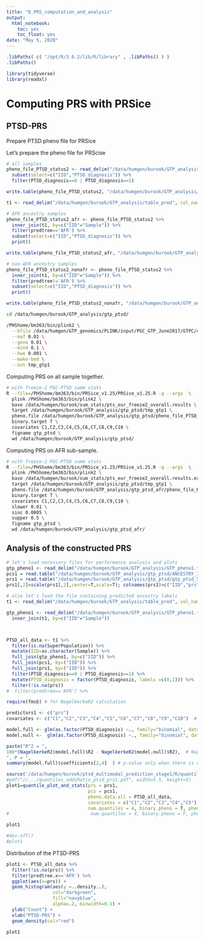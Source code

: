 ```yaml
---
title: "D_PRS_computation_and_analysis"
output:
  html_notebook:
    toc: yes
    toc_float: yes
date: "May 5, 2020"
---
```



```r
.libPaths( c( "/opt/R/3.6.2/lib/R/library" , .libPaths() ) )
.libPaths()
```

```r
library(tidyverse)
library(readxl)
```


# Computing PRS with  PRSice

## PTSD-PRS

Prepare PTSD pheno file for PRSice


Let's prepare the pheno file for PRScise
```r
# all samples
pheno_file_PTSD_status2 <- read_delim("/data/humgen/burook/GTP_analysis/GTP_pheno1.txt", col_names = TRUE, delim = "\t") %>% 
  subset(select=c("IID","PTSD_diagnosis")) %>%  
  filter(PTSD_diagnosis==0 | PTSD_diagnosis==1) 

write.table(pheno_file_PTSD_status2, "/data/humgen/burook/GTP_analysis/gtp_ptsd/pheno_file_PTSD_status2", row.names = FALSE, col.names = FALSE, quote = FALSE)

t1 <- read_delim("/data/humgen/burook/GTP_analysis/table_pred", col_names = TRUE, delim = " ") 

# AFR ancestry samples
pheno_file_PTSD_status2_afr <- pheno_file_PTSD_status2 %>% 
  inner_join(t1, by=c("IID"="Sample")) %>% 
  filter(predtree=='AFR') %>%
  subset(select=c("IID","PTSD_diagnosis")) %>% 
  print()

write.table(pheno_file_PTSD_status2_afr, "/data/humgen/burook/GTP_analysis/gtp_ptsd_afr/pheno_file_PTSD_status2_afr", row.names = FALSE, col.names = FALSE, quote = FALSE)

# non-AFR ancestry samples
pheno_file_PTSD_status2_nonafr <- pheno_file_PTSD_status2 %>% 
  inner_join(t1, by=c("IID"="Sample")) %>% 
  filter(predtree!='AFR') %>%
  subset(select=c("IID","PTSD_diagnosis")) %>% 
  print()

write.table(pheno_file_PTSD_status2_nonafr, "/data/humgen/burook/GTP_analysis/gtp_ptsd_nonafr/pheno_file_PTSD_status2_nonafr", row.names = FALSE, col.names = FALSE, quote = FALSE)

```


```bash
cd /data/humgen/burook/GTP_analysis/gtp_ptsd/

/PHShome/bm363/bin/plink2 \
  --bfile /data/humgen/GTP_genomics/PLINK/input/PGC_GTP_June2017/GTPC/qc/pts_gtpc_mix_am-qc \
  --maf 0.01 \
  --geno 0.01 \
  --mind 0.1 \
  --hwe 0.001 \
  --make-bed \
  --out tmp_gtp1

```

Computing PRS on all sample together.
```bash
# with freeze-2 PGC-PTSD summ stats
R --file=/PHShome/bm363/bin/PRSice_v1.25/PRSice_v1.25.R -q --args  \
  plink /PHShome/bm363/bin/plink2 \
  base /data/humgen/burook/sum_stats/pts_eur_freeze2_overall.results \
  target /data/humgen/burook/GTP_analysis/gtp_ptsd/tmp_gtp1 \
  pheno.file /data/humgen/burook/GTP_analysis/gtp_ptsd/pheno_file_PTSD_status2 \
  binary.target T \
  covariates C1,C2,C3,C4,C5,C6,C7,C8,C9,C10 \
  figname gtp_ptsd \
  wd /data/humgen/burook/GTP_analysis/gtp_ptsd/
```

Computing PRS on AFR sub-sample.
```bash
# with freeze-2 PGC-PTSD summ stats
R --file=/PHShome/bm363/bin/PRSice_v1.25/PRSice_v1.25.R -q --args  \
  plink /PHShome/bm363/bin/plink2 \
  base /data/humgen/burook/sum_stats/pts_eur_freeze2_overall.results.exDupVar \
  target /data/humgen/burook/GTP_analysis/gtp_ptsd/tmp_gtp1 \
  pheno.file /data/humgen/burook/GTP_analysis/gtp_ptsd_afr/pheno_file_PTSD_status2_afr \
  binary.target T \
  covariates C1,C2,C3,C4,C5,C6,C7,C8,C9,C10 \
  slower 0.01 \
  sinc 0.0005 \
  supper 0.5 \
  figname gtp_ptsd \
  wd /data/humgen/burook/GTP_analysis/gtp_ptsd_afr/

```



## Analysis of the constructed PRS

```r
# let's load necessary files for performance analysis and plots
gtp_pheno1 <- read_delim("/data/humgen/burook/GTP_analysis/GTP_pheno1.txt", col_names = TRUE, delim = "\t") 
pcs1 = read.table("/data/humgen/burook/GTP_analysis/gtp_ptsd/ANCESTRY_INFORMATIVE_DIMENSIONS.mds", header = TRUE) 
prs1 = read.table("/data/humgen/burook/GTP_analysis/gtp_ptsd/gtp_ptsd_SCORES_AT_BEST-FIT-PRS.txt", header = TRUE) 
prs1[,2]=scale(prs1[,2],center=T,scale=T); colnames(prs1)=c("IID","prs");

# also let's load the file containing predicted ancestry labels
t1 <- read_delim("/data/humgen/burook/GTP_analysis/table_pred", col_names = TRUE, delim = " ") 

gtp_pheno1 <- read_delim("/data/humgen/burook/GTP_analysis/GTP_pheno1.txt", col_names = TRUE, delim = "\t") %>% 
  inner_join(t1, by=c("IID"="Sample")) 



PTSD_all_data <- t1 %>% 
  filter(is.na(SuperPopulation)) %>% 
  mutate(IID=as.character(Sample)) %>% 
  full_join(gtp_pheno1, by=c("IID")) %>%
  full_join(pcs1, by=("IID")) %>% 
  full_join(prs1, by=("IID")) %>% 
  filter(PTSD_diagnosis==0 | PTSD_diagnosis==1) %>% 
  mutate(PTSD_diagnosis = factor(PTSD_diagnosis, labels =c(0,1))) %>% 
  filter(!is.na(prs))
#  filter(predtree=='AFR') %>% 

```

```r
require(fmsb) # for NagelkerkeR2 calculation

predictors1 <- c("prs")
covariates <- c("C1","C2","C3","C4","C5","C6","C7","C8","C9","C10")  # c(,"DemoAge","DemoGend")

model.full <- glm(as.factor(PTSD_diagnosis) ~., family="binomial", data = PTSD_all_data[,c("PTSD_diagnosis", predictors1, covariates)])
model.null <-  glm(as.factor(PTSD_diagnosis) ~., family="binomial", data = PTSD_all_data[,c("PTSD_diagnosis",covariates)])

paste("R^2 = ", 
100*(NagelkerkeR2(model.full)$R2 - NagelkerkeR2(model.null)$R2),  # Nagelkerke R^2
", P = ",
summary(model.full)$coefficients[2,4]  ) # p-value only when there is only one predictor variable

```

```r
source('/data/humgen/burook/ptsd_multimodal_prediction_stage1/R/quantile_plot_and_stats.R')
#pdf("//.../quantiles_oddsRatio_ptsd_prs1.pdf", width=5.5, height=5)
plot1=quantile_plot_and_stats(prs = prs1, 
                              pcs = pcs1, 
                              pheno.data.all = PTSD_all_data, 
                              covariates = c("C1","C2","C3","C4","C5"),
                              num.quantiles = 4, binary.pheno = T, pheno.name = "PTSD_diagnosis")
#                              num.quantiles = 4, binary.pheno = F, pheno.name = "CAPSTOT_cur")

plot1

#dev.off()
#plot1
```



Distribution of the PTSD-PRS 
```r
plot1 <- PTSD_all_data %>% 
  filter(!is.na(prs)) %>% 
  filter(predtree.x=='AFR') %>% 
  ggplot(aes(x=prs)) + 
  geom_histogram(aes(y =..density..), 
                 col="darkgreen", 
                 fill="navyblue", 
                 alpha=.2, binwidth=0.1) +
  ylab("Count") + 
  xlab("PTSD-PRS") +
  geom_density(col="red")

plot1

```


